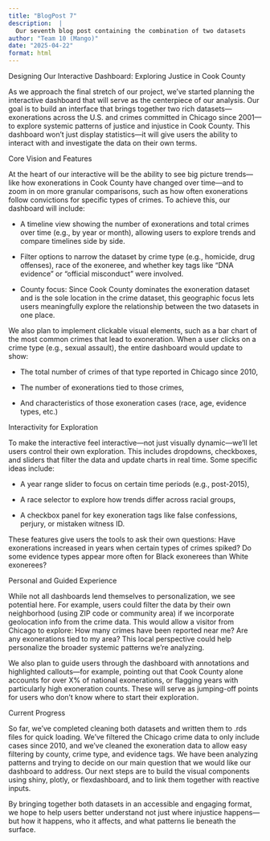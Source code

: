 ```yaml
---
title: "BlogPost 7"
description:  |
  Our seventh blog post containing the combination of two datasets
author: "Team 10 (Mango)"
date: "2025-04-22"
format: html
---
```

Designing Our Interactive Dashboard: Exploring Justice in Cook County

As we approach the final stretch of our project, we’ve started planning the interactive dashboard that will serve as the centerpiece of our analysis. Our goal is to build an interface that brings together two rich datasets—exonerations across the U.S. and crimes committed in Chicago since 2001—to explore systemic patterns of justice and injustice in Cook County. This dashboard won’t just display statistics—it will give users the ability to interact with and investigate the data on their own terms.

Core Vision and Features

At the heart of our interactive will be the ability to see big picture trends—like how exonerations in Cook County have changed over time—and to zoom in on more granular comparisons, such as how often exonerations follow convictions for specific types of crimes. To achieve this, our dashboard will include:

- A timeline view showing the number of exonerations and total crimes over time (e.g., by year or month), allowing users to explore trends and compare timelines side by side.

- Filter options to narrow the dataset by crime type (e.g., homicide, drug offenses), race of the exoneree, and whether key tags like “DNA evidence” or “official misconduct” were involved.

- County focus: Since Cook County dominates the exoneration dataset and is the sole location in the crime dataset, this geographic focus lets users meaningfully explore the relationship between the two datasets in one place.

We also plan to implement clickable visual elements, such as a bar chart of the most common crimes that lead to exoneration. When a user clicks on a crime type (e.g., sexual assault), the entire dashboard would update to show:

- The total number of crimes of that type reported in Chicago since 2010,

- The number of exonerations tied to those crimes,

- And characteristics of those exoneration cases (race, age, evidence types, etc.)

Interactivity for Exploration

To make the interactive feel interactive—not just visually dynamic—we’ll let users control their own exploration. This includes dropdowns, checkboxes, and sliders that filter the data and update charts in real time. Some specific ideas include:

- A year range slider to focus on certain time periods (e.g., post-2015),

- A race selector to explore how trends differ across racial groups,

- A checkbox panel for key exoneration tags like false confessions, perjury, or mistaken witness ID.

These features give users the tools to ask their own questions: Have exonerations increased in years when certain types of crimes spiked? Do some evidence types appear more often for Black exonerees than White exonerees?

Personal and Guided Experience

While not all dashboards lend themselves to personalization, we see potential here. For example, users could filter the data by their own neighborhood (using ZIP code or community area) if we incorporate geolocation info from the crime data. This would allow a visitor from Chicago to explore: How many crimes have been reported near me? Are any exonerations tied to my area? This local perspective could help personalize the broader systemic patterns we’re analyzing.

We also plan to guide users through the dashboard with annotations and highlighted callouts—for example, pointing out that Cook County alone accounts for over X% of national exonerations, or flagging years with particularly high exoneration counts. These will serve as jumping-off points for users who don’t know where to start their exploration.

Current Progress

So far, we’ve completed cleaning both datasets and written them to .rds files for quick loading. We’ve filtered the Chicago crime data to only include cases since 2010, and we’ve cleaned the exoneration data to allow easy filtering by county, crime type, and evidence tags. We have been analyzing patterns and trying to decide on our main question that we would like our dashboard to address. Our next steps are to build the visual components using shiny, plotly, or flexdashboard, and to link them together with reactive inputs.

By bringing together both datasets in an accessible and engaging format, we hope to help users better understand not just where injustice happens—but how it happens, who it affects, and what patterns lie beneath the surface.